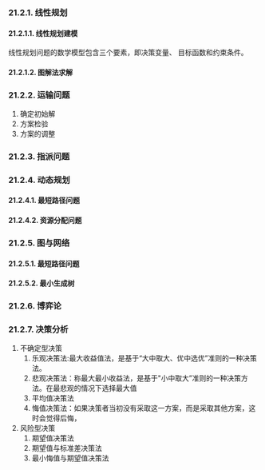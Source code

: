 ### 21.2.1. 线性规划

#### 21.2.1.1. 线性规划建模
线性规划问题的数学模型包含三个要素，即决策变量、 目标函数和约束条件。

#### 21.2.1.2. 图解法求解

### 21.2.2. 运输问题
1. 确定初始解
2. 方案检验
3. 方案的调整
### 21.2.3. 指派问题

### 21.2.4. 动态规划

#### 21.2.4.1. 最短路径问题

#### 21.2.4.2. 资源分配问题

### 21.2.5. 图与网络

#### 21.2.5.1. 最短路径问题

#### 21.2.5.2. 最小生成树

### 21.2.6. 博弈论

### 21.2.7. 决策分析
1. 不确定型决策
    1. 乐观决策法:最大收益值法，是基于“大中取大、优中选优”准则的一种决策法。
    2. 悲观决策法：称最大最小收益法，是基于"小中取大”准则的一种决策方法。在最悲观的情况下选择最大值
    3. 平均值决策法
    4. 悔值决策法：如果决策者当初没有采取这一方案，而是采取其他方案，这时会觉得后悔，
2. 风险型决策
    1. 期望值决策法
    2. 期望值与标准差决策法
    3. 最小悔值与期望值决策法
